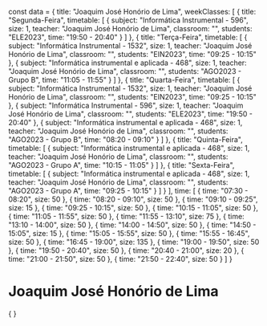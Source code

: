 const data = {
  title: "Joaquim José Honório de Lima",
  weekClasses: [
    {
      title: "Segunda-Feira",
      timetable: [
        {
          subject: "Informática Instrumental - 596",
          size: 1,
          teacher: "Joaquim José Honório de Lima",
          classroom: "",
          students: "ELE2023",
          time: "19:50 - 20:40"
        }
      ]
    },
    {
      title: "Terça-Feira",
      timetable: [
        {
          subject: "Informática Instrumental - 1532",
          size: 1,
          teacher: "Joaquim José Honório de Lima",
          classroom: "",
          students: "EIN2023",
          time: "09:25 - 10:15"
        },
        {
          subject: "Informática instrumental e aplicada - 468",
          size: 1,
          teacher: "Joaquim José Honório de Lima",
          classroom: "",
          students: "AGO2023 - Grupo B",
          time: "11:05 - 11:55"
        }
      ]
    },
    {
      title: "Quarta-Feira",
      timetable: [
        {
          subject: "Informática Instrumental - 1532",
          size: 1,
          teacher: "Joaquim José Honório de Lima",
          classroom: "",
          students: "EIN2023",
          time: "09:25 - 10:15"
        },
        {
          subject: "Informática Instrumental - 596",
          size: 1,
          teacher: "Joaquim José Honório de Lima",
          classroom: "",
          students: "ELE2023",
          time: "19:50 - 20:40"
        },
        {
          subject: "Informática instrumental e aplicada - 468",
          size: 1,
          teacher: "Joaquim José Honório de Lima",
          classroom: "",
          students: "AGO2023 - Grupo B",
          time: "08:20 - 09:10"
        }
      ]
    },
    {
      title: "Quinta-Feira",
      timetable: [
        {
          subject: "Informática instrumental e aplicada - 468",
          size: 1,
          teacher: "Joaquim José Honório de Lima",
          classroom: "",
          students: "AGO2023 - Grupo A",
          time: "10:15 - 11:05"
        }
      ]
    },
    {
      title: "Sexta-Feira",
      timetable: [
        {
          subject: "Informática instrumental e aplicada - 468",
          size: 1,
          teacher: "Joaquim José Honório de Lima",
          classroom: "",
          students: "AGO2023 - Grupo A",
          time: "09:25 - 10:15"
        }
      ]
    }
  ],
  time: [
    {
      time: "07:30 - 08:20",
      size: 50
    },
    {
      time: "08:20 - 09:10",
      size: 50
    },
    {
      time: "09:10 - 09:25",
      size: 15
    },
    {
      time: "09:25 - 10:15",
      size: 50
    },
    {
      time: "10:15 - 11:05",
      size: 50
    },
    {
      time: "11:05 - 11:55",
      size: 50
    },
    {
      time: "11:55 - 13:10",
      size: 75
    },
    {
      time: "13:10 - 14:00",
      size: 50
    },
    {
      time: "14:00 - 14:50",
      size: 50
    },
    {
      time: "14:50 - 15:05",
      size: 15
    },
    {
      time: "15:05 - 15:55",
      size: 50
    },
    {
      time: "15:55 - 16:45",
      size: 50
    },
    {
      time: "16:45 - 19:00",
      size: 135
    },
    {
      time: "19:00 - 19:50",
      size: 50
    },
    {
      time: "19:50 - 20:40",
      size: 50
    },
    {
      time: "20:40 - 21:00",
      size: 20
    },
    {
      time: "21:00 - 21:50",
      size: 50
    },
    {
      time: "21:50 - 22:40",
      size: 50
    }
  ]
}

# Joaquim José Honório de Lima

<div>
    {
        <Grid
            title={data.title} 
            weekClasses={data.weekClasses} 
            time={data.time}
        />
    }
</div>